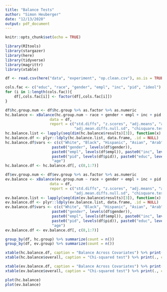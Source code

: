 ```yaml
---
title: "Balance Tests"
author: "Simon Heuberger"
date: "12/13/2020"
output: pdf_document
---
```


```r
knitr::opts_chunk$set(echo = TRUE)

library(RItools)
library(stargazer)
library(here)
library(tidyverse)
library(magrittr)
library(xtable)
```



```r
df <- read.csv(here("data", "experiment", "op.clean.csv"), as.is = TRUE)

cols.fac <- c("educ", "race", "gender", "empl", "inc", "pid", "ideol")
for (i in 1:length(cols.fac)){
    df[,cols.fac[i]] <- factor(df[,cols.fac[i]])
}

df$hc.group.num <- df$hc.group %>% as.factor %>% as.numeric
hc.balance <- xBalance(hc.group.num ~ race + gender + empl + inc + pid + educ + age, 
                    data = df, 
                    report = c("std.diffs", "z.scores", "adj.means", "adj.mean.diffs", 
                               "adj.mean.diffs.null.sd", "chisquare.test", "p.values"))
hc.balance.list <- lapply(seq(dim(hc.balance$results)[3]), function(x) hc.balance$results[ , , x])
hc.balance.df <- plyr::ldply(hc.balance.list, data.frame, .id = NULL)
hc.balance.df$vars <- c(c("White", "Black", "Hispanic", "Asian", "Arab", "Indian", "Hawaiian", "Other"), 
                     paste0("gender", levels(df$gender)), 
                     paste0("empl", levels(df$empl)), paste0("inc", levels(df$inc)), 
                     paste0("pid", levels(df$pid)), paste0("educ", levels(df$educ)), 
                     "age")
hc.balance.df <- hc.balance.df[, c(8,1:7)]

```

```r

df$ev.group.num <- df$ev.group %>% as.factor %>% as.numeric
ev.balance <- xBalance(ev.group.num ~ race + gender + empl + inc + pid + educ + age, 
                    data = df, 
                    report = c("std.diffs", "z.scores", "adj.means", "adj.mean.diffs", 
                               "adj.mean.diffs.null.sd", "chisquare.test", "p.values"))
ev.balance.list <- lapply(seq(dim(ev.balance$results)[3]), function(x) ev.balance$results[ , , x])
ev.balance.df <- plyr::ldply(ev.balance.list, data.frame, .id = NULL)
ev.balance.df$vars <- c(c("White", "Black", "Hispanic", "Asian", "Arab", "Indian", "Hawaiian", "Other"), 
                     paste0("gender", levels(df$gender)), 
                     paste0("empl", levels(df$empl)), paste0("inc", levels(df$inc)), 
                     paste0("pid", levels(df$pid)), paste0("educ", levels(df$educ)), 
                     "age")
ev.balance.df <- ev.balance.df[, c(8,1:7)]

```


```r
group_by(df, hc.group) %>% summarize(count = n())
group_by(df, ev.group) %>% summarize(count = n())

```

\clearpage

\begin{verbatim}
group.num ~ race + gender + empl + inc + pid + educ + age, data = df.first.omit, 
    report = c("std.diffs", "z.scores", "adj.means", "adj.mean.diffs", 
    "adj.mean.diffs.null.sd", "chisquare.test", "p.values")
\end{verbatim}                               
                              

```r
xtable(hc.balance.df, caption = "Balance Across Covariates") %>% print(., comment=FALSE, include.rownames=FALSE)
xtable(hc.balance$overall, caption = "Chi-squared test") %>% print(., comment = FALSE, include.rownames=FALSE)

xtable(ev.balance.df, caption = "Balance Across Covariates") %>% print(., comment=FALSE, include.rownames=FALSE)
xtable(ev.balance$overall, caption = "Chi-squared test") %>% print(., comment = FALSE, include.rownames=FALSE)
```

\clearpage


```r
plot(hc.balance)
plot(ev.balance)
```



